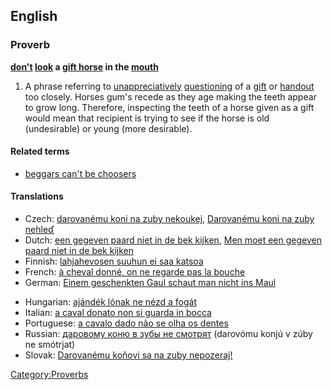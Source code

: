 ==English==

===Proverb===
'''[[don't]] [[look]] a [[gift horse]] in the [[mouth]]'''

# A phrase referring to [[unappreciatively]] [[questioning]] of a [[gift]] or [[handout]] too closely. Horses gum's recede as they age making the teeth appear to grow long. Therefore, inspecting the teeth of a horse given as a gift would mean that recipient is trying to see if the horse is old (undesirable) or young (more desirable).

====Related terms====
* [[beggars can't be choosers]]

====Translations====
{{trans-top|a phrase referring to unappreciatively questioning of a gift or handout too closely}}
* Czech: [[darovanému koni na zuby nekoukej]], [[Darovanému koni na zuby nehleď]]
* Dutch: [[een gegeven paard niet in de bek kijken]], [[Men moet een gegeven paard niet in de bek kijken]]
* Finnish: [[lahjahevosen suuhun ei saa katsoa]]
* French: [[à cheval donné, on ne regarde pas la bouche]]
* German: [[Einem geschenkten Gaul schaut man nicht ins Maul]]
{{trans-mid}}
* Hungarian: [[ajándék lónak ne nézd a fogát]]
* Italian: [[a caval donato non si guarda in bocca]]
* Portuguese: [[a cavalo dado não se olha os dentes]]
* Russian: [[даровому коню в зубы не смотрят]] (darovómu konjú v zúby ne smótrjat)
* Slovak: [[Darovanému koňovi sa na zuby nepozeraj!]]
{{trans-bottom}}

[[Category:Proverbs]]